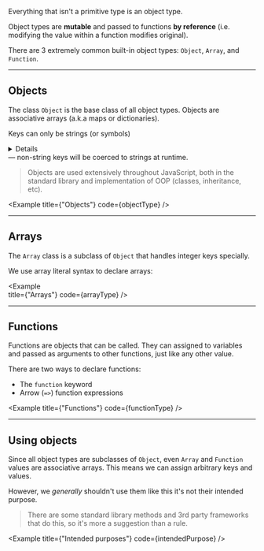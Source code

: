 
Everything that isn't a primitive type is an object type. 

Object types are **mutable** and passed to functions **by reference** (i.e. modifying the value within a function modifies original).

There are 3 extremely common built-in object types: `Object`, `Array`, and `Function`.

---

## Objects

The class `Object` is the base class of all object types. Objects are associative arrays (a.k.a maps or dictionaries).

Keys can only be strings (or symbols)<Details condition={IS_TYPESCRIPT}>, although we can restrict the set of allowed keys (e.g. to numbers) using type annotations</Details> — non-string keys will be coerced to strings at runtime.

> Objects are used extensively throughout JavaScript, both in the standard library and implementation of OOP (classes, inheritance, etc).

<Example
  title={"Objects"}
  code={objectType}
/>

---

## Arrays

The `Array` class is a subclass of `Object` that handles integer keys specially.

We use array literal syntax to declare arrays:

<Example   
  title={"Arrays"}
  code={arrayType}
/>

---

## Functions

Functions are objects that can be called. They can assigned to variables and passed as arguments to other functions, just like any other value.

There are two ways to declare functions:

- The `function` keyword
- Arrow (`=>`) function expressions

<Example
  title={"Functions"}
  code={functionType}
/>

---

## Using objects

Since all object types are subclasses of `Object`, even `Array` and `Function` values are associative arrays. This means we can assign arbitrary keys and values.

However, we _generally_ shouldn't use them like this it's not their intended purpose.

> There are some standard library methods and 3rd party frameworks that do this, so it's more a suggestion than a rule.

<Example
  title={"Intended purposes"}
  code={intendedPurpose}
/>
